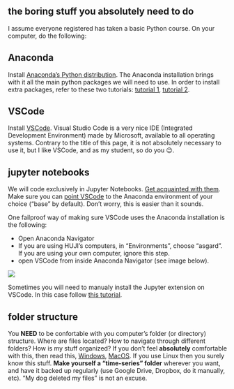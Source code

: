 ## the boring stuff you absolutely need to do

I assume everyone registered has taken a basic Python course.
On your computer, do the following:

## Anaconda
Install [Anaconda's Python distribution](https://www.anaconda.com/download).
The Anaconda installation brings with it all the main python packages we will need to use. In order to install extra packages, refer to these two tutorials: [tutorial 1](https://www.tutorialspoint.com/how-do-i-install-python-packages-in-anaconda), [tutorial 2](https://docs.anaconda.com/free/anaconda/packages/install-packages.html).

## VSCode
Install [VSCode](https://code.visualstudio.com/download).
Visual Studio Code is a very nice IDE (Integrated Development Environment) made by Microsoft, available to all operating systems. Contrary to the title of this page, it is not absolutely necessary to use it, but I like VSCode, and as my student, so do you 😉.

## jupyter notebooks
We will code exclusively in Jupyter Notebooks. [Get acquainted with them](https://code.visualstudio.com/docs/datascience/jupyter-notebooks). Make sure you can [point VSCode](https://opensourceoptions.com/blog/setup-anaconda-python-to-work-with-visual-studio-code-on-windows/) to the Anaconda environment of your choice ("base" by default). Don't worry, this is easier than it sounds.

One failproof way of making sure VSCode uses the Anaconda installation is the following:

- Open Anaconda Navigator
- If you are using HUJI's computers, in "Environments", choose "asgard". If you are using your own computer, ignore this step.
- open VSCode from inside Anaconda Navigator (see image below).

![](anaconda-navigator.png)

Sometimes you will need to manualy install the Jupyter extension on VSCode. In this case follow [this tutorial](https://code.visualstudio.com/docs/datascience/jupyter-notebooks).

## folder structure
You **NEED** to be confortable with you computer's folder (or directory) structure. Where are files located? How to navigate through different folders? How is my stuff organized? If you don't feel **absolutely** comfortable with this, then read this, [Windows](http://www2.westsussex.gov.uk/LearningandDevelopment/IT%20Learning%20Guides/Microsoft%20Windows%207/05%20Working%20with%20folders.pdf), [MacOS](https://recoverit.wondershare.com/mac-tips/mac-finder-tutorial-mac.html). If you use Linux then you surely know this stuff. **Make yourself a "time-series" folder** wherever you want, and have it backed up regularly (use Google Drive, Dropbox, do it manually, etc). "My dog deleted my files" is not an excuse.